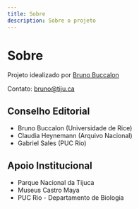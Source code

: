 ```yaml
---
title: Sobre
description: Sobre o projeto
---
```


# Sobre

Projeto idealizado por [Bruno Buccalon](https://bruno.land)

Contato: bruno@tiju.ca

## Conselho Editorial

- Bruno Buccalon (Universidade de Rice)
- Claudia Heynemann (Arquivo Nacional)
- Gabriel Sales (PUC Rio)

## Apoio Institucional

- Parque Nacional da Tijuca
- Museus Castro Maya
- PUC Rio - Departamento de Biologia
